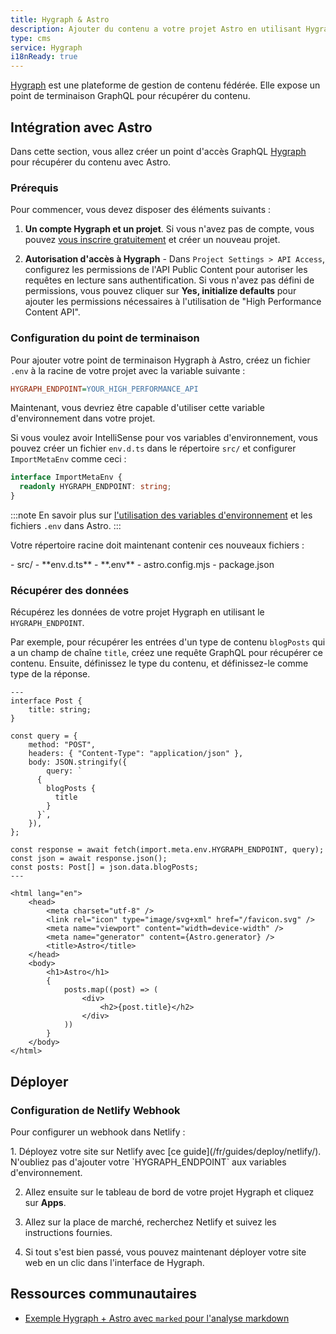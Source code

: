 ```yaml
---
title: Hygraph & Astro
description: Ajouter du contenu a votre projet Astro en utilisant Hygraph en tant que CMS
type: cms
service: Hygraph
i18nReady: true
---
```


[Hygraph](https://hygraph.com/) est une plateforme de gestion de contenu fédérée. Elle expose un point de terminaison GraphQL pour récupérer du contenu.

## Intégration avec Astro

Dans cette section, vous allez créer un point d'accès GraphQL [Hygraph](https://hygraph.com/) pour récupérer du contenu avec Astro.

### Prérequis

Pour commencer, vous devez disposer des éléments suivants :

1. **Un compte Hygraph et un projet**. Si vous n'avez pas de compte, vous pouvez [vous inscrire gratuitement](https://app.hygraph.com/signup) et créer un nouveau projet.

2. **Autorisation d'accès à Hygraph** - Dans `Project Settings > API Access`, configurez les permissions de l'API Public Content pour autoriser les requêtes en lecture sans authentification. Si vous n'avez pas défini de permissions, vous pouvez cliquer sur **Yes, initialize defaults** pour ajouter les permissions nécessaires à l'utilisation de "High Performance Content API".

### Configuration du point de terminaison

Pour ajouter votre point de terminaison Hygraph à Astro, créez un fichier `.env` à la racine de votre projet avec la variable suivante :

```ini title=".env"
HYGRAPH_ENDPOINT=YOUR_HIGH_PERFORMANCE_API
```

Maintenant, vous devriez être capable d'utiliser cette variable d'environnement dans votre projet. 

Si vous voulez avoir IntelliSense pour vos variables d'environnement, vous pouvez créer un fichier `env.d.ts` dans le répertoire `src/` et configurer `ImportMetaEnv` comme ceci :

```ts title="src/env.d.ts"
interface ImportMetaEnv {
  readonly HYGRAPH_ENDPOINT: string;
}
```

:::note
En savoir plus sur [l'utilisation des variables d'environnement](/fr/guides/environment-variables/) et les fichiers `.env` dans Astro.
:::

Votre répertoire racine doit maintenant contenir ces nouveaux fichiers :

<FileTree title="Structure du projet">
- src/
  - **env.d.ts**
- **.env**
- astro.config.mjs
- package.json
</FileTree>

### Récupérer des données

Récupérez les données de votre projet Hygraph en utilisant le `HYGRAPH_ENDPOINT`.

Par exemple, pour récupérer les entrées d'un type de contenu `blogPosts` qui a un champ de chaîne `title`, créez une requête GraphQL pour récupérer ce contenu. Ensuite, définissez le type du contenu, et définissez-le comme type de la réponse.

```astro title="src/pages/index.astro"
---
interface Post {
	title: string;
}

const query = {
	method: "POST",
	headers: { "Content-Type": "application/json" },
	body: JSON.stringify({
		query: `
      {
        blogPosts {
          title
        }
      }`,
	}),
};

const response = await fetch(import.meta.env.HYGRAPH_ENDPOINT, query);
const json = await response.json();
const posts: Post[] = json.data.blogPosts;
---

<html lang="en">
	<head>
		<meta charset="utf-8" />
		<link rel="icon" type="image/svg+xml" href="/favicon.svg" />
		<meta name="viewport" content="width=device-width" />
		<meta name="generator" content={Astro.generator} />
		<title>Astro</title>
	</head>
	<body>
		<h1>Astro</h1>
		{
			posts.map((post) => (
				<div>
					<h2>{post.title}</h2>
				</div>
			))
		}
	</body>
</html>
```

## Déployer

### Configuration de Netlify Webhook

Pour configurer un webhook dans Netlify :

<Steps>
1. Déployez votre site sur Netlify avec [ce guide](/fr/guides/deploy/netlify/). N'oubliez pas d'ajouter votre `HYGRAPH_ENDPOINT` aux variables d'environnement.

2. Allez ensuite sur le tableau de bord de votre projet Hygraph et cliquez sur **Apps**. 

3. Allez sur la place de marché, recherchez Netlify et suivez les instructions fournies.

4. Si tout s'est bien passé, vous pouvez maintenant déployer votre site web en un clic dans l'interface de Hygraph.
</Steps>

## Ressources communautaires

- [Exemple Hygraph + Astro avec `marked` pour l'analyse markdown](https://github.com/camunoz2/example-astrowithhygraph)

